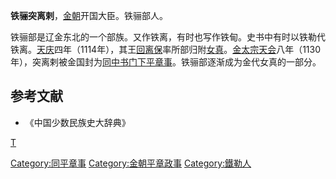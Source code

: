 '''铁骊突离剌'''，[[金朝|金朝]]开国大臣。铁骊部人。

铁骊部是辽金东北的一个部族。又作铁离，有时也写作铁甸。史书中有时以铁勒代铁离。[[天庆_(辽朝)|天庆]]四年（1114年），其王[[回离保|回离保]]率所部归附[[女真|女真]]。[[金太宗|金太宗]][[天会_(金朝)|天会]]八年（1130年），突离剌被金国封为[[同中书门下平章事|同中书门下平章事]]。铁骊部逐渐成为金代女真的一部分。
==参考文献==
*《中国少数民族史大辞典》
{{金朝人物小作品}}
[[分类:金朝官员|T]]
[[Category:同平章事|Category:同平章事]]
[[Category:金朝平章政事|Category:金朝平章政事]]
[[Category:鐵勒人|Category:鐵勒人]]